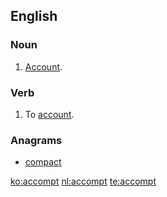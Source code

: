 ==English==

===Noun===
{{en-noun}}

# {{label|en|archaic}} [[account|Account]].

===Verb===
{{en-verb}}

# {{label|en|archaic}} To [[account]].

===Anagrams===
* [[compact#English|compact]]

[[ko:accompt]]
[[nl:accompt]]
[[te:accompt]]